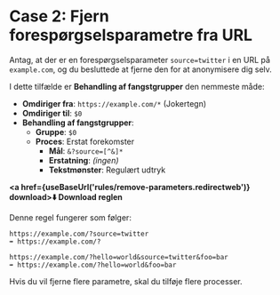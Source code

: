 
# Case 2: Fjern forespørgselsparametre fra URL

Antag, at der er en forespørgselsparameter `source=twitter` i en URL på `example.com`, og du besluttede at fjerne den for at anonymisere dig selv.

I dette tilfælde er **Behandling af fangstgrupper** den nemmeste måde:

*   **Omdiriger fra**: `https://example.com/*` (Jokertegn)
*   **Omdiriger til**: `$0`
*   **Behandling af fangstgrupper**:
    *   **Gruppe**: `$0`
    *   **Proces**: Erstat forekomster
        *   **Mål**: `&?source=[^&]*`
        *   **Erstatning**: *(ingen)*
        *   **Tekstmønster**: Regulært udtryk

**<a href={useBaseUrl('rules/remove-parameters.redirectweb')} download>⬇️ Download reglen</a>**

Denne regel fungerer som følger:

```
https://example.com/?source=twitter
➡️ https://example.com/?
```

```
https://example.com/?hello=world&source=twitter&foo=bar
➡️ https://example.com/?hello=world&foo=bar
```

Hvis du vil fjerne flere parametre, skal du tilføje flere processer.